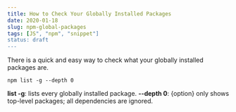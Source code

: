 ```yaml
---
title: How to Check Your Globally Installed Packages
date: 2020-01-18
slug: npm-global-packages
tags: [JS", "npm", "snippet"]
status: draft
---
```


There is a quick and easy way to check what your globally installed packages are.

```shell
npm list -g --depth 0
```

**list -g**: lists every globally installed package.
**--depth 0**: {option} only shows top-level packages; all dependencies are ignored.
